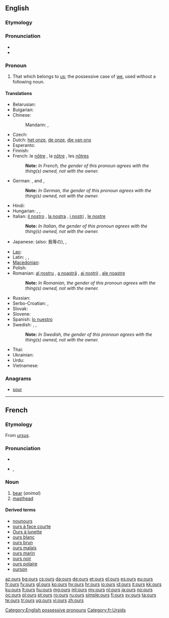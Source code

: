 ==English==

===Etymology===
{{suffix|our|'s}}

===Pronunciation===
* {{audio|en-us-ours.ogg|Audio (US)}}
* {{rhymes|aʊə(r)z}}

===Pronoun===
{{en-pron|desc=possessive pronoun}}

# That which belongs to [[us]]; the possessive case of [[we]], used without a following noun.

====Translations====
{{trans-top|that which belongs to us}}
* Belarusian: {{t-|be|наш|tr=naš|xs=Belarusian}}
* Bulgarian: {{t-|bg|наш|tr=naš}}
* Chinese:
*: Mandarin: {{t-|cmn|我們|alt=我們的|sc=Hani}},  {{t-|cmn|我们|alt=我们的|tr=wǒmen-de|sc=Hani}}
* Czech: {{t+|cs|náš|m}}
* Dutch: [[het onze]], [[de onze]], [[die van ons]]
* Esperanto: {{t-|eo|la nia|xs=Esperanto}}
* Finnish: {{t+|fi|meidän}}
* French: le [[nôtre]] {{m|s}}, la [[nôtre]] {{f|s}}, les [[nôtres]] {{m|f|p}}
*: '''Note: ''' ''In French, the gender of this pronoun agrees with the thing(s) owned, not with the owner.''
* German: {{t-|de|unserer}} {{m|s}}, {{t+|de|unsere}} {{p}} and {{f|s}}, {{t+|de|unseres}} {{n|s}}
*: '''Note: ''' ''In German, the gender of this pronoun agrees with the thing(s) owned, not with the owner.''
* Hindi: {{t-|hi|हमारा|tr=hamārā|xs=Hindi}}
* Hungarian: {{t+|hu|mienk}},  {{t+|hu|miénk}},  {{t-|hu|mieink}}
* Italian: [[il nostro]] {{m|s}}, [[la nostra]] {{f|s}}, [[i nostri]] {{m|p}}, [[le nostre]] {{f|p}}
*: '''Note: ''' ''In Italian, the gender of this pronoun agrees with the thing(s) owned, not with the owner.''
* Japanese: {{t-|ja|私たち|alt=私たちの|tr=わたしたちの, watashitachi-no}} (also: 我等の),  {{t-|ja|我ら|alt=我らの|tr=われらの, warera-no}},  {{t-|ja|我々|alt=我々の|tr=われわれの, wareware-no}}
{{trans-mid}}
* [[Lao]]: {{t-|lo|ຂອງພວກເຮົາ|tr=khööng phöök-hao|sc=Laoo|xs=Lao}}
* Latin: {{t|la|noster}}, {{t|la|nostri}}, {{t|la|nostrum}}
* [[Macedonian]]: {{t-|mk|наш|tr=naš}}
* Polish: {{t+|pl|nasz|m|s}}
* Romanian: [[al nostru]] {{m}}, [[a noastră]] {{f}}, [[ai noștrii]] {{m|p}}, [[ale noastre]] {{f|p}}
*: '''Note: ''' ''In Romanian, the gender of this pronoun agrees with the thing(s) owned, not with the owner.''
* Russian: {{t+|ru|наш|tr=naš}}
* Serbo-Croatian: {{t|sh|наш|sc=Cyrl|xs=Serbo-Croatian}},  {{t|sh|naš|xs=Serbo-Croatian}}
* Slovak: {{t-|sk|náš}}
* Slovene: {{t+|sl|naš|m|s}}
* Spanish: [[lo nuestro]]
* Swedish: {{t+|sv|vår|c|s}}, {{t+|sv|vårt|n|s}}, {{t+|sv|våra|p}}
*: '''Note: ''' ''In Swedish, the gender of this pronoun agrees with the thing(s) owned, not with the owner.''
* Thai: {{t|th|ของเรา|tr=kŏng rao}}
* Ukrainian: {{t-|uk|наш|tr=naš|xs=Ukrainian}}
* Urdu: {{t|ur|ہمارا|tr=hamārā|xs=Urdu}}
* Vietnamese: {{t|vi|của chúng tôi|xs=Vietnamese}}
{{trans-bottom}}

===Anagrams===
* [[sour#English|sour]]

[[Category:English possessive pronouns]]

----

==French==

===Etymology===
From {{etyl|la|fr}} ''[[ursus]]''.

===Pronunciation===
* {{audio|Fr-ours.ogg|audio}}
* {{IPA|/uʁs/|lang=fr}}, {{SAMPA|/uRs/}}

===Noun===
{{fr-noun|m|plural=ours|othergender=ourse}}

# [[bear]] (''animal'')
# [[masthead]] {{gloss|list of a newspaper's main staff}}

====Derived terms====
* [[nounours]]
* [[ours à face courte]]
* [[Ours à lunette]]
* [[ours blanc]]
* [[ours brun]]
* [[ours malais]]
* [[ours marin]]
* [[ours noir]]
* [[ours polaire]]
* [[ourson]]

[[Category:fr:Ursids]]

[[az:ours]]
[[bg:ours]]
[[cs:ours]]
[[da:ours]]
[[de:ours]]
[[et:ours]]
[[el:ours]]
[[es:ours]]
[[eu:ours]]
[[fr:ours]]
[[fy:ours]]
[[gl:ours]]
[[ko:ours]]
[[hy:ours]]
[[hr:ours]]
[[io:ours]]
[[id:ours]]
[[it:ours]]
[[kk:ours]]
[[ku:ours]]
[[lt:ours]]
[[hu:ours]]
[[mg:ours]]
[[ml:ours]]
[[my:ours]]
[[nl:ours]]
[[ja:ours]]
[[no:ours]]
[[oc:ours]]
[[pl:ours]]
[[pt:ours]]
[[ro:ours]]
[[ru:ours]]
[[simple:ours]]
[[fi:ours]]
[[sv:ours]]
[[ta:ours]]
[[te:ours]]
[[tr:ours]]
[[ug:ours]]
[[vi:ours]]
[[zh:ours]]